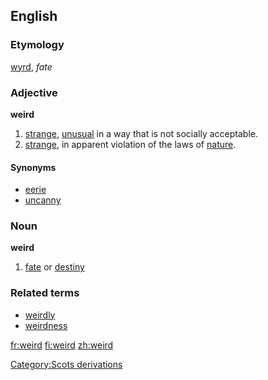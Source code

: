 ==English==
===Etymology===
{{OE.}} [[wyrd]], ''fate''

===Adjective===
'''weird'''

#[[strange]], [[unusual]] in a way that is not socially acceptable.
#[[strange]], in apparent violation of the laws of [[nature]].
[[Category:Scots derivations]]

====Synonyms====
*[[eerie]]
*[[uncanny]]

===Noun===
'''weird'''
# [[fate]] or [[destiny]]

===Related terms===
*[[weirdly]]
*[[weirdness]]

[[fr:weird]]
[[fi:weird]]
[[zh:weird]]